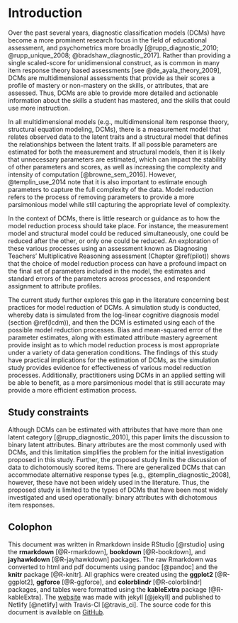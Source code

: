 # Introduction

Over the past several years, diagnostic classification models (DCMs) have become a more prominent research focus in the field of educational assessment, and psychometrics more broadly [@rupp_diagnostic_2010; @rupp_unique_2008; @bradshaw_diagnostic_2017]. Rather than providing a single scaled-score for unidimensional construct, as is common in many item response theory based assessments [see @de_ayala_theory_2009], DCMs are multidimensional assessments that provide as their scores a profile of mastery or non-mastery on the skills, or attributes, that are assessed. Thus, DCMs are able to provide more detailed and actionable information about the skills a student has mastered, and the skills that could use more instruction.

In all multidimensional models (e.g., multidimensional item response theory, structural equation modeling, DCMs), there is a measurement model that relates observed data to the latent traits and a structural model that defines the relationships between the latent traits. If all possible parameters are estimated for both the measurement and structural models, then it is likely that unnecessary parameters are estimated, which can impact the stability of other parameters and scores, as well as increasing the complexity and intensity of computation [@browne_sem_2016]. However, @templin_use_2014 note that it is also important to estimate enough parameters to capture the full complexity of the data. Model reduction refers to the process of removing parameters to provide a more parsimonious model while still capturing the appropriate level of complexity.

In the context of DCMs, there is little research or guidance as to how the model reduction process should take place. For instance, the measurement model and structural model could be reduced simultaneously, one could be reduced after the other, or only one could be reduced. An exploration of these various processes using an assessment known as Diagnosing Teachers' Multiplicative Reasoning assessment (Chapter \@ref(pilot)) shows that the choice of model reduction process can have a profound impact on the final set of parameters included in the model, the estimates and standard errors of the parameters across processes, and respondent assignment to attribute profiles.

The current study further explores this gap in the literature concerning best practices for model reduction of DCMs. A simulation study is conducted, whereby data is simulated from the log-linear cognitive diagnosis model (section \@ref(lcdm)), and then the DCM is estimated using each of the possible model reduction processes. Bias and mean-squared error of the parameter estimates, along with estimated attribute mastery agreement provide insight as to which model reduction process is most appropriate under a variety of data generation conditions. The findings of this study have practical implications for the estimation of DCMs, as the simulation study provides evidence for effectiveness of various model reduction processes. Additionally, practitioners using DCMs in an applied setting will be able to benefit, as a more parsimonious model that is still accurate may provide a more efficient estimation process.

## Study constraints

Although DCMs can be estimated with attributes that have more than one latent category [@rupp_diagnostic_2010], this paper limits the discussion to binary latent attributes. Binary attributes are the most commonly used with DCMs, and this limitation simplifies the problem for the initial investigation proposed in this study. Further, the proposed study limits the discussion of data to dichotomously scored items. There are generalized DCMs that can accommodate alternative response types [e.g., @templin_diagnostic_2008], however, these have not been widely used in the literature. Thus, the proposed study is limited to the types of DCMs that have been most widely investigated and used operationally: binary attributes with dichotomous item responses.

## Colophon

This document was written in Rmarkdown inside RStudio [@rstudio] using the **rmarkdown** [@R-rmarkdown], **bookdown** [@R-bookdown], and **jayhawkdown** [@R-jayhawkdown] packages. The raw Rmarkdown was converted to html and pdf documents using pandoc [@pandoc] and the **knitr** package [@R-knitr]. All graphics were created using the **ggplot2** [@R-ggplot2], **ggforce** [@R-ggforce], and **colorblindr** [@R-colorblindr] packages, and tables were formatted using the **kableExtra** package [@R-kableExtra]. The [website](http://dissertation.wjakethompson.com) was made with jekyll [@jekyll] and published to Netlify [@netlify] with Travis-CI [@travis_ci]. The source code for this document is available on [GitHub](https://github.com/wjakethompson/dissertation).
